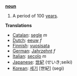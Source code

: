 '''[[noun]]'''

# A period of 100 [[year]]s.

'''Translations'''
*[[Catalan]]: [[segle]] ''m''
*[[Dutch]]: [[eeuw]] ''f''
*[[Finnish]]: [[vuosisata]]
*[[German]]: [[Jahrzehnt]] ''f''
*[[Italian]]: [[secolo]] ''m''
*[[Japanese]]: [[世紀]] (せいき;seiki)
*[[Korean]]: [[세기]] [世紀] (segi)